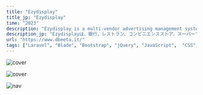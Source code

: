 ```yaml
---
title: "Ezydisplay"
title_jp: "Ezydisplay"
time: "2023"
description: "Ezydisplay is a multi-vendor advertising management system designed for displays in various businesses, including banks, restaurants, convenience stores, and supermarkets. The system allows companies to easily add and manage advertisement, scheduling them to display according to a specified roster. Additionally, banks can utilize the system to display real-time money exchange rates and other relevant information."
description_jp: "Ezydisplayは、銀行、レストラン、コンビニエンスストア、スーパーマーケットなどのさまざまなビジネス向けのマルチベンダー広告管理システムです。このシステムは、企業が簡単に広告を追加および管理し、指定されたロースターに従って表示するようにスケジュールできるようにします。さらに、銀行では、このシステムを使用して、リアルタイムの為替レートやその他の関連情報を表示できます。"
url: "https://www.dbeeta.it/"
tags: ["Laravel", "Blade", "Bootstrap", "jQuery", "JavaScript",  "CSS", "MySQL",  "MVC", "HTML5", "Git"] #
---
```

<Image
  src="https://res.cloudinary.com/dsprb0p8v/image/upload/v1702818404/portfolio/projects/ezydisplay/image.png"
  alt="cover"
  width={2267}
  height={1280}
/>

<Image
  src="https://res.cloudinary.com/dsprb0p8v/image/upload/v1702818404/portfolio/projects/ezydisplay/2_13_eltup9.png"
  alt="cover"
  width={2267}
  height={1280}
/>

<Image
  src="https://res.cloudinary.com/dsprb0p8v/image/upload/v1702818381/portfolio/projects/ezydisplay/2_14_fehaqa.png"
  alt="nav"
  width={1408}
  height={927}
/>